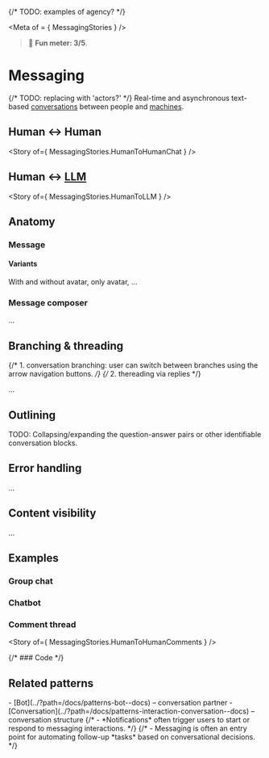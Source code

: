{/* TODO: examples of agency? */}


<Meta of = { MessagingStories } />

> 🙂 **Fun meter: 3/5**.

# Messaging

{/* TODO: replacing with 'actors?' */}
Real-time and asynchronous text-based [conversations](../?path=/docs/patterns-interaction-conversation--docs) between people and [machines](../?path=/docs/patterns-bot--docs).

## Human ↔︎ Human

<Story of={ MessagingStories.HumanToHumanChat } />

## Human ↔︎ [LLM](../?path=/docs/patterns-bot--docs)

<Story of={ MessagingStories.HumanToLLM } />

## Anatomy

### Message

#### Variants

With and without avatar, only avatar, ...

### Message composer

...

## Branching & threading

{/* 1. conversation branching: user can switch between branches using the arrow navigation buttons. */}
{/* 2. thereading via replies */}

...

## Outlining

TODO: Collapsing/expanding the question-answer pairs or other identifiable conversation blocks.

## Error handling

...

## Content visibility

...

## Examples

### Group chat

### Chatbot

### Comment thread

<Story of={ MessagingStories.HumanToHumanComments } />

{/* ### Code  */}

## Related patterns
<div>
- [Bot](../?path=/docs/patterns-bot--docs) – conversation partner
- [Conversation](../?path=/docs/patterns-interaction-conversation--docs) – conversation structure
{/* - *Notifications* often trigger users to start or respond to messaging interactions. */}
{/* - Messaging is often an entry point for automating follow-up *tasks* based on conversational decisions. */}
</div>